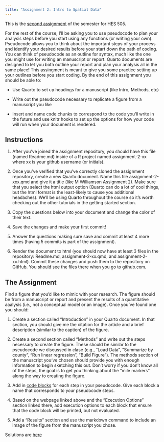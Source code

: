 ```yaml
---
title: "Assignment 2: Intro to Spatial Data"
---
```


This is the [second assignment](https://classroom.github.com/a/w7BOMafq) of the semester for HES 505.

For the rest of the course, I'll be asking you to use pseudocode to plan your analysis steps before you start using any functions (or writing your own). Pseudocode allows you to think about the important steps of your process and identify your desired results before your start down the path of coding. You can think of pseudocode as an outline for syntax, much like the one you might use for writing an manuscript or report. Quarto documents are designed to let you both outline your report and plan your analysis all in the same place! This assingment is meant to give you some practice setting up your outlines before you start coding. By the end of this assignment you should be able to:

* Use Quarto to set up headings for a manuscript (like Intro, Methods, etc)

* Write out the pseudocode necessary to replicate a figure from a manuscript you like

* Insert and name code chunks to correspond to the code you'll write in the future and use knitr hooks to set up the options for how your code will run when your document is rendered.

## Instructions

1. After you've joined the assignment repository, you should have this file (named Readme.md) inside of a R project named assignment-2-xx where xx is your github username (or initials). 

2. Once you've verified that you've correctly cloned the assignment repository, create a new Quarto document. Name this file assignment-2-xxx.qmd and give it a title (like M Williamson Assignment 2). Make sure that you select the html output option (Quarto can do a lot of cool things, but the html format is the least-likely to cause you additional headaches). We'll be using Quarto throughout the course so it's worth checking out the other tutorials in the getting started section.

3. Copy the questions below into your document and change the color of their text.

4. Save the changes and make your first commit!

5. Answer the questions making sure save and commit at least 4 more times (having 5 commits is part of the assignment).

6. Render the document to html (you should now have at least 3 files in the repository: Readme.md, assignment-2-xx.qmd, and assignment-2-xx.html). Commit these changes and push them to the repository on GitHub. You should see the files there when you go to github.com.


## The Assignment

Find a figure that you'd like to mimic with your research. The figure should be from a manuscript or report and present the results of a quantitative aaalysis (i.e., not a conceptual model or an image). Once you've found one you should:

1. Create a section called "Introduction" in your Quarto document. In that section, you should give me the citation for the article and a brief description (similar to the caption) of the figure.

2. Create a second section called "Methods" and write out the steps necessary to create the figure. These should be similar to the pseudocode we discussed in clase (e.g., "Load Data", "Summarize by county", "Run linear regression", "Build Figure"). The methods section of the manuscript you've chosen should provide you with enough information to begin sketching this out. Don't worry if you don't know all of the steps, the goal is to get you thinking about the "mile markers" along the way to creating the figure.

3. Add in [code blocks](https://quarto.org/docs/computations/r.html) for each step in your pseudocode. Give each block a name that corresponds to your pseudocode steps.

4. Based on the webpage linked above and the "Execution Options" section linked there, add execution options to each block that ensure that the code block will be printed, but not evaluated.

5. Add a "Results" section and use the markdown command to include an image of the figure from the manuscript you chose. 

:::{.callout-note}
Solutions are [here](02-introspatialsolutions.qmd)
:::